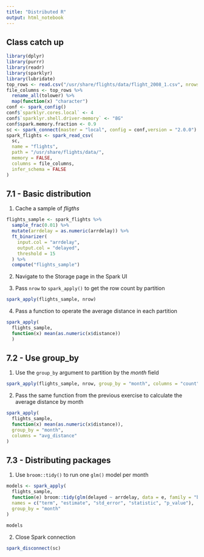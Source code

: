 ```yaml
---
title: "Distributed R"
output: html_notebook
---
```


## Class catch up

```r
library(dplyr)
library(purrr)
library(readr)
library(sparklyr)
library(lubridate)
top_rows <- read.csv("/usr/share/flights/data/flight_2008_1.csv", nrows = 5)
file_columns <- top_rows %>%
  rename_all(tolower) %>%
  map(function(x) "character")
conf <- spark_config()
conf$`sparklyr.cores.local` <- 4
conf$`sparklyr.shell.driver-memory` <- "8G"
conf$spark.memory.fraction <- 0.9
sc <- spark_connect(master = "local", config = conf,version = "2.0.0")
spark_flights <- spark_read_csv(
  sc,
  name = "flights",
  path = "/usr/share/flights/data/",
  memory = FALSE,
  columns = file_columns,
  infer_schema = FALSE
)
```

## 7.1 - Basic distribution

1. Cache a sample of *fligths*
```r
flights_sample <- spark_flights %>%
  sample_frac(0.01) %>%
  mutate(arrdelay = as.numeric(arrdelay)) %>%
  ft_binarizer(
    input.col = "arrdelay",
    output.col = "delayed",
    threshold = 15
  ) %>%
  compute("flights_sample")
```

2. Navigate to the Storage page in the Spark UI

3. Pass `nrow` to `spark_apply()` to get the row count by partition
```r
spark_apply(flights_sample, nrow)
```

4. Pass a function to operate the average distance in each partition
```r
spark_apply(
  flights_sample, 
  function(x) mean(as.numeric(x$distance))
  )
```

## 7.2 - Use group_by

1. Use the `group_by` argument to partition by the *month* field
```r
spark_apply(flights_sample, nrow, group_by = "month", columns = "count")
```

2. Pass the same function from the previous exercise to calculate the average distance by month
```r
spark_apply(
  flights_sample,
  function(x) mean(as.numeric(x$distance)),
  group_by = "month",
  columns = "avg_distance"
)
```

## 7.3 - Distributing packages

1. Use `broom::tidy()` to run one `glm()` model per month
```r
models <- spark_apply(
  flights_sample,
  function(e) broom::tidy(glm(delayed ~ arrdelay, data = e, family = "binomial")),
  names = c("term", "estimate", "std_error", "statistic", "p_value"),
  group_by = "month"
)

models
```


2. Close Spark connection

```r
spark_disconnect(sc)
```





